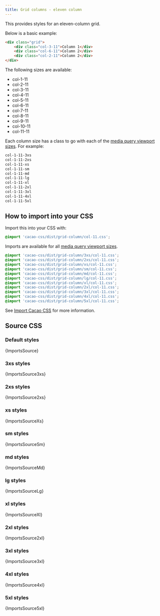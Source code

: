 ```yaml
---
title: Grid columns - eleven column
---
```


This provides styles for an eleven-column grid.

Below is a basic example:

```html
<div class="grid">
    <div class="col-3-11">Column 1</div>
    <div class="col-6-11">Column 2</div>
    <div class="col-2-11">Column 2</div>
</div>
```

The following sizes are available:

- col-1-11
- col-2-11
- col-3-11
- col-4-11
- col-5-11
- col-6-11
- col-7-11
- col-8-11
- col-9-11
- col-10-11
- col-11-11

Each column size has a class to go with each of the [media query viewport sizes](/styles/media#viewport-media-queries). For example:

```css
col-1-11-3xs
col-1-11-2xs
col-1-11-xs
col-1-11-sm
col-1-11-md
col-1-11-lg
col-1-11-xl
col-1-11-2xl
col-1-11-3xl
col-1-11-4xl
col-1-11-5xl
```

## How to import into your CSS

Import this into your CSS with:

```css
@import 'cacao-css/dist/grid-column/col-11.css';
```

Imports are available for all [media query viewport sizes](/styles/media#viewport-media-queries).

```css
@import 'cacao-css/dist/grid-column/3xs/col-11.css';
@import 'cacao-css/dist/grid-column/2xs/col-11.css';
@import 'cacao-css/dist/grid-column/xs/col-11.css';
@import 'cacao-css/dist/grid-column/sm/col-11.css';
@import 'cacao-css/dist/grid-column/md/col-11.css';
@import 'cacao-css/dist/grid-column/lg/col-11.css';
@import 'cacao-css/dist/grid-column/xl/col-11.css';
@import 'cacao-css/dist/grid-column/2xl/col-11.css';
@import 'cacao-css/dist/grid-column/3xl/col-11.css';
@import 'cacao-css/dist/grid-column/4xl/col-11.css';
@import 'cacao-css/dist/grid-column/5xl/col-11.css';
```

See [Import Cacao CSS](/import) for more information.

## Source CSS

<!-- markdownlint-disable -->

### Default styles

<CodeBlock language="css" title="grid-column/col-11.css">{ImportsSource}</CodeBlock>

### 3xs styles

<CodeBlock language="css" title="grid-column/3xs/col-11.css">{ImportsSource3xs}</CodeBlock>

### 2xs styles

<CodeBlock language="css" title="grid-column/2xs/col-11.css">{ImportsSource2xs}</CodeBlock>

### xs styles

<CodeBlock language="css" title="grid-column/xs/col-11.css">{ImportsSourceXs}</CodeBlock>

### sm styles

<CodeBlock language="css" title="grid-column/sm/col-11.css">{ImportsSourceSm}</CodeBlock>

### md styles

<CodeBlock language="css" title="grid-column/md/col-11.css">{ImportsSourceMd}</CodeBlock>

### lg styles

<CodeBlock language="css" title="grid-column/lg/col-11.css">{ImportsSourceLg}</CodeBlock>

### xl styles

<CodeBlock language="css" title="grid-column/xl/col-11.css">{ImportsSourceXl}</CodeBlock>

### 2xl styles

<CodeBlock language="css" title="grid-column/2xl/col-11.css">{ImportsSource2xl}</CodeBlock>

### 3xl styles

<CodeBlock language="css" title="grid-column/3xl/col-11.css">{ImportsSource3xl}</CodeBlock>

### 4xl styles

<CodeBlock language="css" title="grid-column/4xl/col-11.css">{ImportsSource4xl}</CodeBlock>

### 5xl styles

<CodeBlock language="css" title="grid-column/5xl/col-11.css">{ImportsSource5xl}</CodeBlock>
